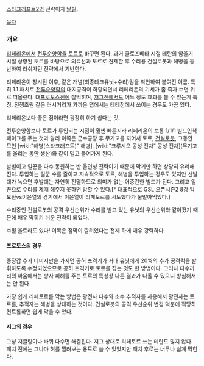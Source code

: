 [[스타크래프트2]]의 전략이자 [[날빌]].

[[목차]]
=== 개요 ===
[[리페리온]]에서 [[전투순양함]]을 [[토르]]로 바꾸면 된다. 과거 클로즈베타 시절 테란의 암울기 시절 상향된 토르를 바탕으로 의료선과 토르로 견제한 후 수리용 건설로봇과 해병을 동반하여 러쉬가던 전략에서 기반한다.

리페리온이 창시된 이후, 같은 개념(최종테크유닛+수리)임을 착안하여 붙여진 이름. 특히 1.1 패치로 [[전투순양함]]의 대지공격이 하향되면서 리페리온의 기세가 좀 죽자 수면 위로 떠올랐다. 대[[프로토스]]전에 잘먹히며, [[저그]]전에서도 어느 정도 효과를 볼 수 있는게 특징. 전쟁초원 같은 러시거리가 가까운 맵에서는 테테전에서 쓰이는 경우도 가끔 있다.

리페리온보다 좋은 점이라면 굉장히 하기 쉽다는 것.

전투순양함보다 토르가 투입되는 시점이 훨씬 빠른지라 리페리온이 보통 1/1/1 빌드인척 페이크를 주는 것과 달리 이쪽은 군수공장 후 무기고를 지어서 토르, [[건설로봇]], 그동안 모인 [wiki:"해병(스타크래프트)" 해병], [wiki:"크루시오 공성 전차" 공성 전차](무기고를 올리는 동안 생산)와 같이 밀고 들어가게 된다. 

날빌이고 일꾼을 다수 동원하는 반 올인성 전략이기 때문에 막기만 하면 상당히 유리해진다. 투입하는 일꾼 수를 줄이고 지속적으로 토르, 해병을 투입하는 경우도 있지만 선발대가 녹으면 후발대는 자연히 전멸하므로 의미가 없는 어중간한 빌드가 된다. 그리고 일꾼으로 수리를 제때 해주지 못하면 망할 수 있다.[* 대표적으로 GSL 오픈시즌2 8강 임요환vs이윤열의 경기에서 이윤열이 리페토르를 시도했다가 물말아먹었다.]

수리중인 건설로봇의 공격 우선순위가 수리를 받고 있는 유닛의 우선순위와 같아졌기 때문에 매우 막히기 쉬운 전략이 되었다.

수혈 울트라도 있다! 이쪽은 점막이 깔려있다는 전제 하에 매우 강력하다.
==== 프로토스의 경우 ==== 
중장갑 추가 데미지만을 가지던 공허 포격기가 거대 유닛에게 20%의 추가 공격력을 발휘하도록 수정되었으므로 공허 포격기로 토르를 잡는 것도 한 방법이다. 그러나 다수끼리의 싸움에서는 방사 피해를 주는 토르의 특성상 다른 결과가 나올 수 있으니 방심해서는 안 된다. 

가장 쉽게 리페토르를 막는 방법은 광전사 다수와 소수 추적자를 사용해서 광전사는 토르를, 추적자는 해병을 상대하는 것이다. 건설로봇의 공격 우선순위 변경 덕분에 적당히 컨트롤하면 쉽게 막을 수 있다.
==== 저그의 경우 ==== 
그냥 저글링이나 바퀴 다수면 해결된다. 저그 상대로 리페토르 쓰는 테란도 많지 않다. 패치 전에는 그나마 허를 찔러보는 용도로 쓸 수 있었지만 패치 후로는 너무나 쉽게 막힌다.
